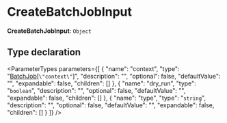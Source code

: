 
# CreateBatchJobInput

 **CreateBatchJobInput**: `Object`

## Type declaration

<ParameterTypes parameters={[
  {
    "name": "context",
    "type": "[BatchJob](../../entities/classes/entities.BatchJob.mdx)[`\"context\"`]",
    "description": "",
    "optional": false,
    "defaultValue": "",
    "expandable": false,
    "children": []
  },
  {
    "name": "dry_run",
    "type": "`boolean`",
    "description": "",
    "optional": false,
    "defaultValue": "",
    "expandable": false,
    "children": []
  },
  {
    "name": "type",
    "type": "`string`",
    "description": "",
    "optional": false,
    "defaultValue": "",
    "expandable": false,
    "children": []
  }
]} />
